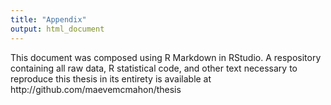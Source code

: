 ```yaml
---
title: "Appendix"
output: html_document
---
```

\phantomsection
\chapter*{Appendix A}
\addcontentsline{toc}{chapter}{Appendix A}
\pagestyle{plain}

This document was composed using R Markdown in RStudio. A respository containing all raw data, R statistical code, and other text necessary to reproduce this thesis in its entirety is available at http://github.com/maevemcmahon/thesis
